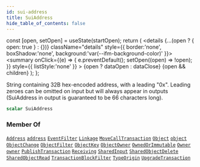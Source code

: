 ```yaml
---
id: sui-address
title: SuiAddress
hide_table_of_contents: false
---
```









  const [open, setOpen] = useState(startOpen);
  return (
    <details {...(open ? { open: true } : {})} className="details" style={{ border:'none', boxShadow:'none', background:'var(--ifm-background-color)' }}>
      <summary
        onClick={(e) => {
          e.preventDefault();
          setOpen((open) => !open);
        }}
        style={{ listStyle:'none' }}
      >
      {open ? dataOpen : dataClose}
      </summary>
      {open && children}
    </details>
  );
};








String containing 32B hex-encoded address, with a leading "0x". Leading zeroes can be omitted on input but will always appear in outputs (SuiAddress in output is guaranteed to be 66 characters long).


```graphql
scalar SuiAddress
```






### Member Of

[`Address`](/references/sui-api/graphql/reference/objects/address)  <Badge class="badge badge--secondary" text="object"/><Bullet />[`address`](/references/sui-api/graphql/reference/queries/address)  <Badge class="badge badge--secondary" text="query"/><Bullet />[`EventFilter`](/references/sui-api/graphql/reference/inputs/event-filter)  <Badge class="badge badge--secondary" text="input"/><Bullet />[`Linkage`](/references/sui-api/graphql/reference/objects/linkage)  <Badge class="badge badge--secondary" text="object"/><Bullet />[`MoveCallTransaction`](/references/sui-api/graphql/reference/objects/move-call-transaction)  <Badge class="badge badge--secondary" text="object"/><Bullet />[`Object`](/references/sui-api/graphql/reference/objects/object)  <Badge class="badge badge--secondary" text="object"/><Bullet />[`object`](/references/sui-api/graphql/reference/queries/object)  <Badge class="badge badge--secondary" text="query"/><Bullet />[`ObjectChange`](/references/sui-api/graphql/reference/objects/object-change)  <Badge class="badge badge--secondary" text="object"/><Bullet />[`ObjectFilter`](/references/sui-api/graphql/reference/inputs/object-filter)  <Badge class="badge badge--secondary" text="input"/><Bullet />[`ObjectKey`](/references/sui-api/graphql/reference/inputs/object-key)  <Badge class="badge badge--secondary" text="input"/><Bullet />[`ObjectOwner`](/references/sui-api/graphql/reference/interfaces/object-owner)  <Badge class="badge badge--secondary" text="interface"/><Bullet />[`OwnedOrImmutable`](/references/sui-api/graphql/reference/objects/owned-or-immutable)  <Badge class="badge badge--secondary" text="object"/><Bullet />[`Owner`](/references/sui-api/graphql/reference/objects/owner)  <Badge class="badge badge--secondary" text="object"/><Bullet />[`owner`](/references/sui-api/graphql/reference/queries/owner)  <Badge class="badge badge--secondary" text="query"/><Bullet />[`PublishTransaction`](/references/sui-api/graphql/reference/objects/publish-transaction)  <Badge class="badge badge--secondary" text="object"/><Bullet />[`Receiving`](/references/sui-api/graphql/reference/objects/receiving)  <Badge class="badge badge--secondary" text="object"/><Bullet />[`SharedInput`](/references/sui-api/graphql/reference/objects/shared-input)  <Badge class="badge badge--secondary" text="object"/><Bullet />[`SharedObjectDelete`](/references/sui-api/graphql/reference/objects/shared-object-delete)  <Badge class="badge badge--secondary" text="object"/><Bullet />[`SharedObjectRead`](/references/sui-api/graphql/reference/objects/shared-object-read)  <Badge class="badge badge--secondary" text="object"/><Bullet />[`TransactionBlockFilter`](/references/sui-api/graphql/reference/inputs/transaction-block-filter)  <Badge class="badge badge--secondary" text="input"/><Bullet />[`TypeOrigin`](/references/sui-api/graphql/reference/objects/type-origin)  <Badge class="badge badge--secondary" text="object"/><Bullet />[`UpgradeTransaction`](/references/sui-api/graphql/reference/objects/upgrade-transaction)  <Badge class="badge badge--secondary" text="object"/>

